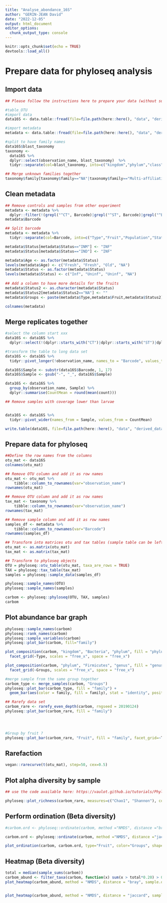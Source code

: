 ```yaml
---
title: "Analyse_abondance_16S"
author: "GERIN-JEAN David"
date: "2022-12-05"
output: html_document
editor_options: 
  chunk_output_type: console
---
```


```r
knitr::opts_chunk$set(echo = TRUE)
devtools::load_all()
```

# Prepare data for phyloseq analysis
## Import data
```r
## Please follow the instructions here to prepare your data (without sub-setting samples or taxa): https://vaulot.github.io/tutorials/Phyloseq_tutorial.html#read-the-data-and-create-phyloseq-objects

#table_OTU
#import data
data16S <- data.table::fread(file=file.path(here::here(), "data", "derived_data", "2022_16S_JRLAT_cleaned_filtered_abundance_final.tsv"), sep="\t",header=TRUE)

#import metadata
metadata <- data.table::fread(file=file.path(here::here(), "data", "derived_data", "Metadata_final.tsv"), sep="\t",header=TRUE)

#split to have family names
data16S$blast_taxonomy
taxonomy <- 
  data16S %>%
  dplyr::select(observation_name, blast_taxonomy)  %>%
  tidyr::separate(col=blast_taxonomy, into=c("kingdom","phylum","class","order","family","genus","species"),  sep=";", remove=TRUE)

## Merge unknown families together
taxonomy$family[taxonomy$family=="NA"|taxonomy$family=="Multi-affiliation"|taxonomy$family=="unknown family"] <- "unknown"
```

## Clean metadata
```r

## Remove controls and samples from other experiment
metadata <- metadata %>%
  dplyr::filter(!(grepl("^CT", Barcode)|grepl("^ST", Barcode)|grepl("^BL", Barcode)|grepl("^CH", Barcode)))
metadata$Barcode

## Split barcode
metadata <- metadata %>%
  tidyr::separate(col=Barcode, into=c("Type","Fruit","Population","Status","Number"),  sep="_", remove=FALSE)

metadata$Status[metadata$Status=="INM"] <- "INF"
metadata$Status[metadata$Status=="IND"] <- "INF"

metadata$Age <- as.factor(metadata$Status)
levels(metadata$Age) <- c("Fresh", "Fresh", "Old", "NA")
metadata$Status <- as.factor(metadata$Status)
levels(metadata$Status) <- c("Inf", "Uninf", "Uninf", "NA")
  
## Add a column to have more details for the fruits
metadata$Status2 <- as.character(metadata$Status)
metadata$Status2[metadata$Status2=="NA"] <- ""
metadata$Groups <- paste(metadata$Type,metadata$Fruit,metadata$Status2)

colnames(metadata)
```

## Merge replicates together
```r

#select the column start xxx
data16S <- data16S %>%
  dplyr::select(!(dplyr::starts_with("CT")|dplyr::starts_with("ST")|dplyr::starts_with("BL")|dplyr::starts_with("CH")|dplyr::starts_with("Undetermined")|dplyr::starts_with("observation_sum")|dplyr::starts_with("#comment")|dplyr::starts_with("rdp_tax_and_bootstrap")|dplyr::starts_with("seed_id")|dplyr::starts_with("seed_sequence")))

#transform the table to long data set 
data16S <- data16S %>%
  tidyr::pivot_longer(!observation_name, names_to = "Barcode", values_to = "count")

data16S$Sample <- substr(data16S$Barcode, 1, 17)
data16S$Sample <- gsub("-", "_", data16S$Sample)

data16S <- data16S %>% 
  group_by(observation_name, Sample) %>% 
  dplyr::summarise(CountMean = round(mean(count)))

## Remove samples with coverage lower than larvae


data16S <- data16S %>% 
  tidyr::pivot_wider(names_from = Sample, values_from = CountMean)

write.table(data16S, file=file.path(here::here(), "data", "derived_data", "2022_16S_JRLAT_cleaned_filtered_abundance_final_perSample.tsv"), sep="\t", row.names=FALSE, col.names=TRUE, quote=FALSE)
```

## Prepare data for phyloseq
```r

##Define the row names from the columns
otu_mat <- data16S
colnames(otu_mat)

## Remove OTU column and add it as row names
otu_mat <- otu_mat %>%
    tibble::column_to_rownames(var="observation_name")
rownames(otu_mat)

## Remove OTU column and add it as row names
tax_mat <- taxonomy %>%
    tibble::column_to_rownames(var="observation_name")
rownames(tax_mat)

## Remove sample column and add it as row names
samples_df <- metadata %>%
    tibble::column_to_rownames(var="Barcode")
rownames(samples_df)

## Transform into matrices otu and tax tables (sample table can be left as data frame)
otu_mat <- as.matrix(otu_mat)
tax_mat <- as.matrix(tax_mat)

## Transform to phyloseq objects
OTU = phyloseq::otu_table(otu_mat, taxa_are_rows = TRUE)
TAX = phyloseq::tax_table(tax_mat)
samples = phyloseq::sample_data(samples_df)

phyloseq::sample_names(OTU)
phyloseq::sample_names(samples)

carbom <- phyloseq::phyloseq(OTU, TAX, samples)
carbom
```

## Plot abundance bar graph
```r
phyloseq::sample_names(carbom)
phyloseq::rank_names(carbom)
phyloseq::sample_variables(carbom)
phyloseq::plot_bar(carbom, fill="family")

plot_composition(carbom, "kingdom", "Bacteria", "phylum", fill = "phylum") + 
  facet_grid(~Type, scales = "free_x", space = "free_x")

plot_composition(carbom, "phylum", "Firmicutes", "genus", fill = "genus", numberOfTaxa = 5) + 
  facet_grid(~Groups, scales = "free_x", space = "free_x")

#merge sample from the same group together 
carbom_type <- merge_samples(carbom, "Groups")
phyloseq::plot_bar(carbom_type, fill = "family") + 
  geom_bar(aes(color = family, fill = family), stat = "identity", position="stack")

## Rarefy data set
carbom_rare <- rarefy_even_depth(carbom, rngseed = 20190124)
phyloseq::plot_bar(carbom_rare, fill = "family")




#Group by fruit ? 
phyloseq::plot_bar(carbom_rare, "Fruit", fill = "family", facet_grid=~Type)

```
## Rarefaction
```r
vegan::rarecurve(t(otu_mat), step=50, cex=0.5)
```
## Plot alpha diversity by sample
```r
## use the code available here: https://vaulot.github.io/tutorials/Phyloseq_tutorial.html#bar-graphs)

phyloseq::plot_richness(carbom_rare, measures=c("Chao1", "Shannon"), color="Groups")
```

## Perform ordination (Beta diversity)
```r
#carbom.ord <- phyloseq::ordinate(carbom, method ="NMDS", distance ="bray")

carbom.ord <- phyloseq::ordinate(carbom, method ="NMDS", distance ="jaccard")

plot_ordination(carbom, carbom.ord, type="Fruit", color="Groups", shape= "Type", title="")

```

## Heatmap (Beta diversity)
```r

total = median(sample_sums(carbom))
carbom_abund <- filter_taxa(carbom, function(x) sum(x > total*0.20) > 0, TRUE)
plot_heatmap(carbom_abund, method = "NMDS", distance = "bray", sample.order = "Type")


plot_heatmap(carbom_abund, method = "NMDS", distance = "jaccard", sample.order = "Type")

```
